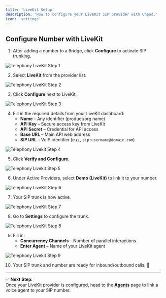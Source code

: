 ```yaml
---
title: 'LiveKit Setup'
description: 'How to configure your LiveKit SIP provider with Unpod.'
icon: 'settings'
---
```


## Configure Number with LiveKit

1. After adding a number to a Bridge, click **Configure** to activate SIP trunking.  

<img src="../images/TelephonyLivekitStep1.png" alt="Telephony LiveKit Step 1" />

2. Select **LiveKit** from the provider list.  

<img src="../images/TelephonyLivekitStep2.png" alt="Telephony LiveKit Step 2" />

3. Click **Configure** next to LiveKit.  

<img src="../images/TelephonyLivekitStep3.png" alt="Telephony LiveKit Step 3" />

4. Fill in the required details from your LiveKit dashboard:  
   - **Name** – Any identifier (product/org name)  
   - **API Key** – Secure access key from LiveKit  
   - **API Secret** – Credential for API access  
   - **Base URL** – Main API web address  
   - **SIP URL** – VoIP identifier (e.g., `sip:username@domain.com`)  

<img src="../images/TelephonyLivekitStep4.png" alt="Telephony Livekit Step 4" />

5. Click **Verify and Configure**.  

<img src="../images/TelephonyLivekitStep5.png" alt="Telephony Livekit Step 5" />

6. Under Active Providers, select **Demo (LiveKit)** to link it to your number.  

<img src="../images/TelephonyLivekitStep6.png" alt="Telephony LiveKit Step 6" />

7. Your SIP trunk is now active.  

<img src="../images/TelephonyLivekitStep7.png" alt="Telephony LiveKit Step 7" />

8. Go to **Settings** to configure the trunk.  

<img src="../images/TelephonyLivekitStep8.png" alt="Telephony LiveKit Step 8" />

9. Fill in:  
   - **Concurrency Channels** – Number of parallel interactions  
   - **Enter Agent** – Name of your LiveKit agent  

<img src="../images/TelephonyLivekitStep9.png" alt="Telephony Livekit Step 9" />

10. Your SIP trunk and number are ready for inbound/outbound calls. 🚀

---

✅ **Next Step:**  
Once your LiveKit provider is configured, head to the **[Agents](../agents)** page to link a voice agent to your SIP number.
